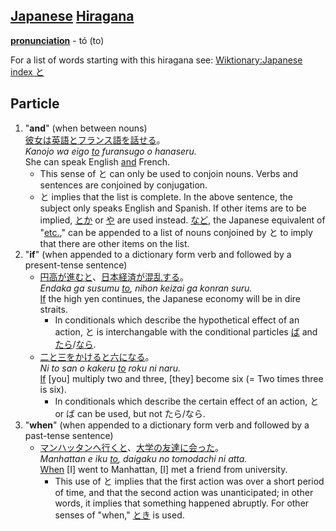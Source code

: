 == [[Japanese]] [[Hiragana]] ==
'''[[pronunciation]]''' - tó (to)

For a list of words starting with this hiragana see: [[Wiktionary:Japanese index と]]

== Particle ==

# "'''and'''" (when between nouns) <br>[[彼女]][[は]][[英語]]<u>と</u>[[フランス語]][[を]][[話す|話せる]]。<br>''Kanojo wa eigo <u>to</u> furansugo o hanaseru.''<br>She can speak English <u>and</u> French.
#* This sense of と can only be used to conjoin nouns. Verbs and sentences are conjoined by conjugation.
#* と implies that the list is complete. In the above sentence, the subject only speaks English and Spanish. If other items are to be implied, [[とか]] or [[や]] are used instead. [[など]], the Japanese equivalent of "[[etc.]]," can be appended to a list of nouns conjoined by と to imply that there are other items on the list.
# "'''if'''" (when appended to a dictionary form verb and followed by a present-tense sentence)
#*[[円高]][[が]][[進む]]<u>と</u>、[[日本]][[経済]][[が]][[混乱]][[する]]。<br>''Endaka ga susumu <u>to</u>, nihon keizai ga konran suru.''<br><u>If</u> the high yen continues, the Japanese economy will be in dire straits.
#**In conditionals which describe the hypothetical effect of an action, と is interchangable with the conditional particles [[ば]] and [[たら]]/[[なら]].
#*[[二]]と[[三]][[を]][[かける]]<u>と</u>[[六]][[に]][[なる]]。<br>''Ni to san o kakeru <u>to</u> roku ni naru.''<br><u>If</u> [you] multiply two and three, [they] become six (= Two times three is six).
#**In conditionals which describe the certain effect of an action, と or ば can be used, but not たら/なら.
# "'''when'''" (when appended to a dictionary form verb and followed by a past-tense sentence)
#*[[マンハッタン]][[へ]][[行く]]<u>と</u>、[[大学]][[の]][[友達]][[に]][[会う|会った]]。<br>''Manhattan e iku <u>to</u>, daigaku no tomodachi ni atta.''<br><u>When</u> [I] went to Manhattan, [I] met a friend from university.
#**This use of と implies that the first action was over a short period of time, and that the second action was unanticipated; in other words, it implies that something happened abruptly. For other senses of "when," [[とき]] is used.